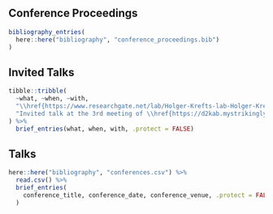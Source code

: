 ## Conference Proceedings

```r
bibliography_entries(
  here::here("bibliography", "conference_proceedings.bib")
)
```


## Invited Talks

```r
tibble::tribble(
  ~what, ~when, ~with,
  "\\href{https://www.researchgate.net/lab/Holger-Krefts-lab-Holger-Kreft}{Holger Kreft's regular lab seminar} on 'Navigating the landscape of taxonomic harmonization'", "December 2021", "University of Göttingen",
  "Invited talk at the 3rd meeting of \\href{https://d2kab.mystrikingly.com/}{Data to Knowledge in Agronomy and Biodiversity (D2KAB)} on 'Taxonomic Databases of Plants and Animals'", "May 2022", "Paris/Online"
) %>%
  brief_entries(what, when, with, .protect = FALSE)
```


## Talks

```r
here::here("bibliography", "conferences.csv") %>% 
  read.csv() %>%
  brief_entries(
    conference_title, conference_date, conference_venue, .protect = FALSE
  )
```
